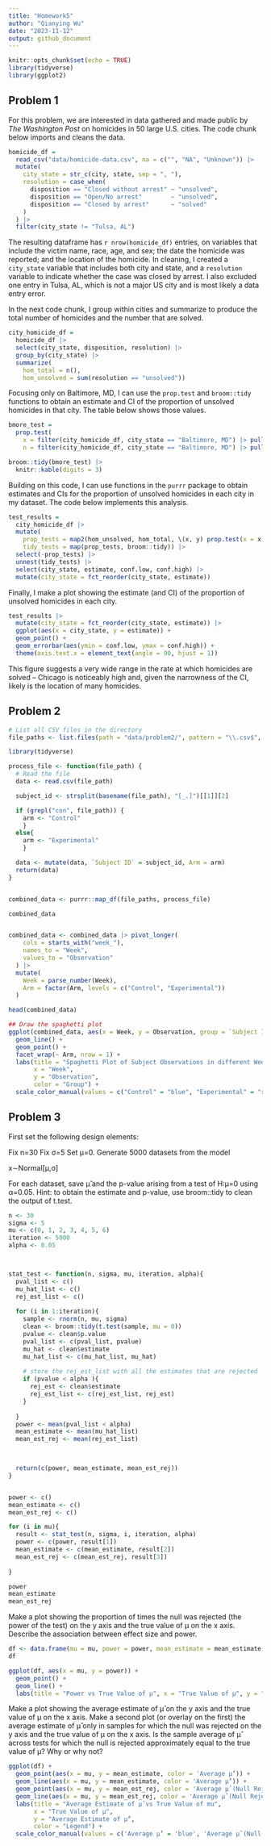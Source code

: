 ```yaml
---
title: "Homework5"
author: "Qianying Wu"
date: "2023-11-12"
output: github_document
---
```


```r
knitr::opts_chunk$set(echo = TRUE)
library(tidyverse)
library(ggplot2)
```

## Problem 1
For this problem, we are interested in data gathered and made public by _The Washington Post_ on homicides in 50 large U.S. cities. The code chunk below imports and cleans the data.

```r
homicide_df = 
  read_csv("data/homicide-data.csv", na = c("", "NA", "Unknown")) |>
  mutate(
    city_state = str_c(city, state, sep = ", "),
    resolution = case_when(
      disposition == "Closed without arrest" ~ "unsolved",
      disposition == "Open/No arrest"        ~ "unsolved",
      disposition == "Closed by arrest"      ~ "solved"
    )
  ) |> 
  filter(city_state != "Tulsa, AL") 
```

The resulting dataframe has `r nrow(homicide_df)` entries, on variables that include the victim name, race, age, and sex; the date the homicide was reported; and the location of the homicide. In cleaning, I created a `city_state` variable that includes both city and state, and a `resolution` variable to indicate whether the case was closed by arrest. I also excluded one entry in Tulsa, AL, which is not a major US city and is most likely a data entry error. 

In the next code chunk, I group within cities and summarize to produce the total number of homicides and the number that are solved. 

```r
city_homicide_df = 
  homicide_df |>
  select(city_state, disposition, resolution) |> 
  group_by(city_state) |>
  summarize(
    hom_total = n(),
    hom_unsolved = sum(resolution == "unsolved"))
```

Focusing only on Baltimore, MD, I can use the `prop.test` and `broom::tidy` functions to obtain an estimate and CI of the proportion of unsolved homicides in that city. The table below shows those values.

```r
bmore_test = 
  prop.test(
    x = filter(city_homicide_df, city_state == "Baltimore, MD") |> pull(hom_unsolved),
    n = filter(city_homicide_df, city_state == "Baltimore, MD") |> pull(hom_total)) 

broom::tidy(bmore_test) |>
  knitr::kable(digits = 3)
```

Building on this code, I can use functions in the `purrr` package to obtain estimates and CIs for the proportion of unsolved homicides in each city in my dataset. The code below implements this analysis. 

```r
test_results = 
  city_homicide_df |>
  mutate(
    prop_tests = map2(hom_unsolved, hom_total, \(x, y) prop.test(x = x, n = y)),
    tidy_tests = map(prop_tests, broom::tidy)) |>
  select(-prop_tests) |>
  unnest(tidy_tests) |>
  select(city_state, estimate, conf.low, conf.high) |>
  mutate(city_state = fct_reorder(city_state, estimate))
```

Finally, I make a plot showing the estimate (and CI) of the proportion of unsolved homicides in each city.

```r
test_results |>
  mutate(city_state = fct_reorder(city_state, estimate)) |>
  ggplot(aes(x = city_state, y = estimate)) + 
  geom_point() + 
  geom_errorbar(aes(ymin = conf.low, ymax = conf.high)) + 
  theme(axis.text.x = element_text(angle = 90, hjust = 1))
```

This figure suggests a very wide range in the rate at which homicides are solved -- Chicago is noticeably high and, given the narrowness of the CI, likely is the location of many homicides. 

## Problem 2

```r

# List all CSV files in the directory
file_paths <- list.files(path = "data/problem2/", pattern = "\\.csv$", full.names = TRUE)

library(tidyverse)

process_file <- function(file_path) {
  # Read the file
  data <- read.csv(file_path)

  subject_id <- strsplit(basename(file_path), "[_.]")[[1]][2]

  if (grepl("con", file_path)) {
    arm <- "Control"
    }
  else{
    arm <- "Experimental"
    }

  data <- mutate(data, `Subject ID` = subject_id, Arm = arm)
  return(data)
}


combined_data <- purrr::map_df(file_paths, process_file)

combined_data


combined_data <- combined_data |> pivot_longer(
    cols = starts_with("week_"), 
    names_to = "Week",           
    values_to = "Observation"   
  ) |>
  mutate(
    Week = parse_number(Week),
    Arm = factor(Arm, levels = c("Control", "Experimental"))
  )

head(combined_data)

## Draw the spaghetti plot
ggplot(combined_data, aes(x = Week, y = Observation, group = `Subject ID`, color = Arm)) +
  geom_line() +
  geom_point() +
  facet_wrap(~ Arm, nrow = 1) + 
  labs(title = "Spaghetti Plot of Subject Observations in different Weeks",
       x = "Week",
       y = "Observation",
       color = "Group") +
  scale_color_manual(values = c("Control" = "blue", "Experimental" = "red"))

```

## Problem 3



First set the following design elements:

Fix n=30
Fix σ=5
Set μ=0. Generate 5000 datasets from the model

x∼Normal[μ,σ]

For each dataset, save μ̂ and the p-value arising from a test of H:μ=0 using α=0.05. Hint: to obtain the estimate and p-value, use broom::tidy to clean the output of t.test.

```r
n <- 30
sigma <- 5
mu <- c(0, 1, 2, 3, 4, 5, 6)
iteration <- 5000
alpha <- 0.05



stat_test <- function(n, sigma, mu, iteration, alpha){
  pval_list <- c()
  mu_hat_list <- c()
  rej_est_list <- c()
  
  for (i in 1:iteration){
    sample <- rnorm(n, mu, sigma)
    clean <- broom::tidy(t.test(sample, mu = 0))
    pvalue <- clean$p.value
    pval_list <- c(pval_list, pvalue)
    mu_hat <- clean$estimate
    mu_hat_list <- c(mu_hat_list, mu_hat)
    
    # store the rej_est_list with all the estimates that are rejected
    if (pvalue < alpha ){
      rej_est <- clean$estimate
      rej_est_list <- c(rej_est_list, rej_est)
    }
    
  }
  power <- mean(pval_list < alpha)
  mean_estimate <- mean(mu_hat_list)
  mean_est_rej <- mean(rej_est_list)


  
  return(c(power, mean_estimate, mean_est_rej))
}


power <- c()
mean_estimate <- c()
mean_est_rej <- c()

for (i in mu){
  result <- stat_test(n, sigma, i, iteration, alpha)
  power <- c(power, result[1])
  mean_estimate <- c(mean_estimate, result[2])
  mean_est_rej <- c(mean_est_rej, result[3])
  
}

power
mean_estimate
mean_est_rej

```

Make a plot showing the proportion of times the null was rejected (the power of the test) on the y axis and the true value of μ on the x axis. Describe the association between effect size and power.

```r
df <- data.frame(mu = mu, power = power, mean_estimate = mean_estimate, mean_est_rej = mean_est_rej)
df

ggplot(df, aes(x = mu, y = power)) +
  geom_point() +
  geom_line() +
  labs(title = "Power vs True Value of μ", x = "True Value of μ", y = "Power")

```


Make a plot showing the average estimate of μ̂ on the y axis and the true value of μ on the x axis. Make a second plot (or overlay on the first) the average estimate of μ̂ only in samples for which the null was rejected on the y axis and the true value of μ on the x axis. Is the sample average of μ̂ across tests for which the null is rejected approximately equal to the true value of μ? Why or why not?

```r
ggplot(df) +
  geom_point(aes(x = mu, y = mean_estimate, color = 'Average μ̂')) +
  geom_line(aes(x = mu, y = mean_estimate, color = 'Average μ̂')) +
  geom_point(aes(x = mu, y = mean_est_rej, color = 'Average μ̂ (Null Rejected)')) +
  geom_line(aes(x = mu, y = mean_est_rej, color = 'Average μ̂ (Null Rejected)'), linetype = "dashed") +
  labs(title = "Average Estimate of μ̂ vs True Value of mu", 
       x = "True Value of μ", 
       y = "Average Estimate of μ̂",
       color = "Legend") +
  scale_color_manual(values = c('Average μ̂' = 'blue', 'Average μ̂ (Null Rejected)' = 'red'))

```

